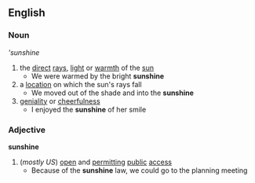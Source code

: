==English==
===Noun===
'''sunshine''
#the [[direct]] [[ray]]s, [[light]] or [[warmth]] of the [[sun]]
#* We were warmed by the bright '''sunshine'''
#a [[location]] on which the sun's rays fall
#* We moved out of the shade and into the '''sunshine'''
#[[geniality]] or [[cheerfulness]]
#* I enjoyed the '''sunshine''' of her smile
===Adjective===
'''sunshine'''
#(''mostly US'') [[open]] and [[permitting]] [[public]] [[access]]
#* Because of the '''sunshine''' law, we could go to the planning meeting